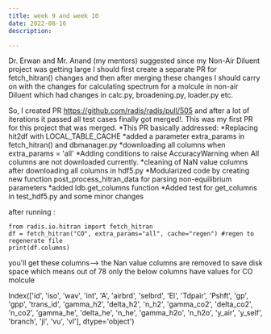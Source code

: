 ```yaml
---
title: week 9 and week 10
date: 2022-08-16
description: 

---
```


Dr. Erwan and Mr. Anand (my mentors) suggested since my Non-Air Diluent project was getting large I should first create a separate PR for
fetch_hitran() changes and then after merging these changes I should carry on with the changes for calculating spectrum for a molcule in non-air Diluent
which had changes in calc.py, broadening.py, loader.py etc.

So, I created PR https://github.com/radis/radis/pull/505  and after a lot of iterations it passed all test cases finally got merged!.
This was my first PR for this project that was merged.
*This PR basically addressed:
  *Replacing hit2df with LOCAL_TABLE_CACHE
  *added a parameter extra_params in fetch_hitran() and dbmanager.py
  *downloading all columns when extra_params = 'all'
  *Adding conditions to raise AccuracyWarning when All columns are not downloaded currently.
  *cleaning of NaN value columns after downloading all columns in hdf5.py
  *Modularized code by creating new function post_process_hitran_data for parsing non-equilibrium parameters
  *added ldb.get_columns function
  *Added test for get_columns in test_hdf5.py and some minor changes


after running :
```
from radis.io.hitran import fetch_hitran
df = fetch_hitran("CO", extra_params="all", cache="regen") #regen to regenerate file
print(df.columns)
```
you'll get these columns--> the Nan value columns are removed to save disk space which means out of 78 only the below columns have values for
CO molcule

Index(['id', 'iso', 'wav', 'int', 'A', 'airbrd', 'selbrd', 'El', 'Tdpair',
       'Pshft', 'gp', 'gpp', 'trans_id', 'gamma_h2', 'delta_h2', 'n_h2',
       'gamma_co2', 'delta_co2', 'n_co2', 'gamma_he', 'delta_he', 'n_he',
       'gamma_h2o', 'n_h2o', 'y_air', 'y_self', 'branch', 'jl', 'vu', 'vl'],
      dtype='object')